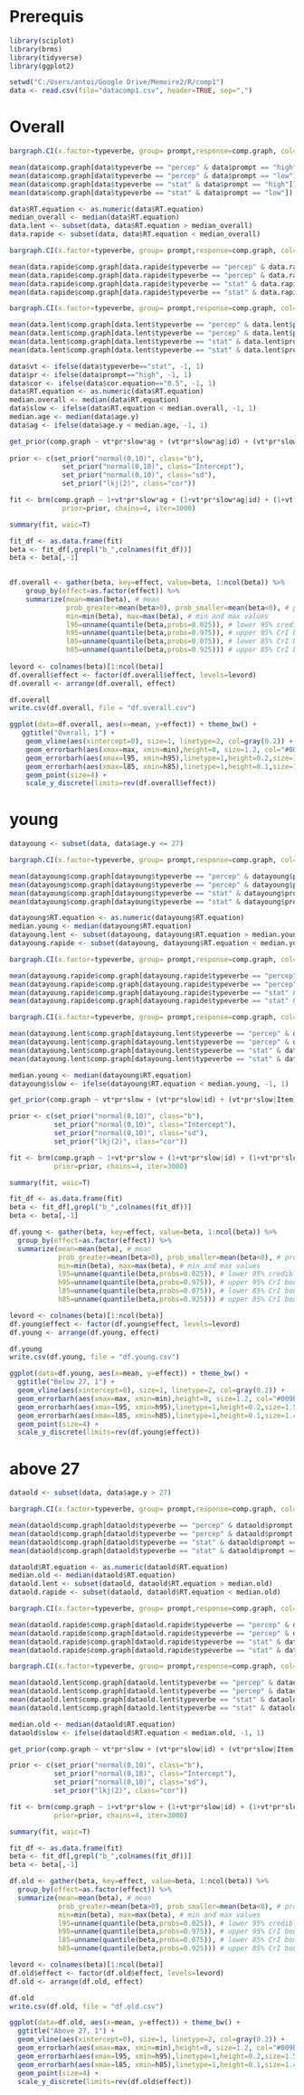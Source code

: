 Prerequis
=================
```{r, warning=FALSE}
library(sciplot)
library(brms)
library(tidyverse)
library(ggplot2)
```

```{r}
setwd("C:/Users/antoi/Google Drive/Memoire2/R/comp1")
data <- read.csv(file="datacomp1.csv", header=TRUE, sep=",")
```



Overall
=================
```{r}
bargraph.CI(x.factor=typeverbe, group= prompt,response=comp.graph, col=c("tomato", "dark blue"), xlab="Verb type, 1",ylab="NP1 comp.graph %",legend=TRUE,  x.leg=3,y.leg=0.8 , cex.leg=1.3, cex.names=1, cex.lab = 1.5, ylim = c(0,1), data=data)
```

```{r}
mean(data$comp.graph[data$typeverbe == "percep" & data$prompt == "high"])
mean(data$comp.graph[data$typeverbe == "percep" & data$prompt == "low"])
mean(data$comp.graph[data$typeverbe == "stat" & data$prompt == "high"])
mean(data$comp.graph[data$typeverbe == "stat" & data$prompt == "low"])
```

```{r}
data$RT.equation <- as.numeric(data$RT.equation)
median_overall <- median(data$RT.equation)
data.lent <- subset(data, data$RT.equation > median_overall)
data.rapide <- subset(data, data$RT.equation < median_overall)
```

```{r}
bargraph.CI(x.factor=typeverbe, group= prompt,response=comp.graph, col=c("tomato", "dark blue"), xlab="Verb type (fast equation), 2",ylab="NP1 comp.graph %",legend=TRUE,  x.leg=3,y.leg=0.8 , cex.leg=1.3, cex.names=1, cex.lab = 1.5, ylim = c(0,1), data=data.rapide)
```

```{r}
mean(data.rapide$comp.graph[data.rapide$typeverbe == "percep" & data.rapide$prompt == "high"])
mean(data.rapide$comp.graph[data.rapide$typeverbe == "percep" & data.rapide$prompt == "low"])
mean(data.rapide$comp.graph[data.rapide$typeverbe == "stat" & data.rapide$prompt == "high"])
mean(data.rapide$comp.graph[data.rapide$typeverbe == "stat" & data.rapide$prompt == "low"])
```

```{r}
bargraph.CI(x.factor=typeverbe, group= prompt,response=comp.graph, col=c("tomato", "dark blue"), xlab="Verb type (slow equation), 2",ylab="NP1 comp.graph %",legend=TRUE,  x.leg=3,y.leg=0.8 , cex.leg=1.3, cex.names=1, cex.lab = 1.5, ylim = c(0,1), data=data.lent)
```

```{r}
mean(data.lent$comp.graph[data.lent$typeverbe == "percep" & data.lent$prompt == "high"])
mean(data.lent$comp.graph[data.lent$typeverbe == "percep" & data.lent$prompt == "low"])
mean(data.lent$comp.graph[data.lent$typeverbe == "stat" & data.lent$prompt == "high"])
mean(data.lent$comp.graph[data.lent$typeverbe == "stat" & data.lent$prompt == "low"])
```

```{r}
data$vt <- ifelse(data$typeverbe=="stat", -1, 1)
data$pr <- ifelse(data$prompt=="high", -1, 1)
data$cor <- ifelse(data$cor.equation=="0.5", -1, 1)
data$RT.equation <- as.numeric(data$RT.equation)
median.overall <- median(data$RT.equation)
data$slow <- ifelse(data$RT.equation < median.overall, -1, 1)
median.age <- median(data$age.y)
data$ag <- ifelse(data$age.y < median.age, -1, 1)
```

```{r}
get_prior(comp.graph ~ vt*pr*slow*ag + (vt*pr*slow*ag|id) + (vt*pr*slow*ag|Item), data=data, family=bernoulli)
  
prior <- c(set_prior("normal(0,10)", class="b"),
             set_prior("normal(0,10)", class="Intercept"),
             set_prior("normal(0,10)", class="sd"),
             set_prior("lkj(2)", class="cor"))
```

```{r}
fit <- brm(comp.graph ~ 1+vt*pr*slow*ag + (1+vt*pr*slow*ag|id) + (1+vt*pr*slow*ag|Item), data=data, family=bernoulli, 
             prior=prior, chains=4, iter=3000)
```

```{r}
summary(fit, waic=T)
```

```{r}
fit_df <- as.data.frame(fit)
beta <- fit_df[,grepl("b_",colnames(fit_df))]
beta <- beta[,-1]
  

df.overall <- gather(beta, key=effect, value=beta, 1:ncol(beta)) %>%
    group_by(effect=as.factor(effect)) %>% 
    summarize(mean=mean(beta), # mean
              prob_greater=mean(beta>0), prob_smaller=mean(beta<0), # probability greater / smaller than zero
              min=min(beta), max=max(beta), # min and max values
              l95=unname(quantile(beta,probs=0.025)), # lower 95% credible intervals boundary
              h95=unname(quantile(beta,probs=0.975)), # upper 95% CrI boundary
              l85=unname(quantile(beta,probs=0.075)), # lower 85% CrI boundary
              h85=unname(quantile(beta,probs=0.925))) # upper 85% CrI boundary
  
levord <- colnames(beta)[1:ncol(beta)]
df.overall$effect <- factor(df.overall$effect, levels=levord)
df.overall <- arrange(df.overall, effect)
```

```{r}
df.overall
write.csv(df.overall, file = "df.overall.csv")
```

```{r}
ggplot(data=df.overall, aes(x=mean, y=effect)) + theme_bw() +
   ggtitle("Overall, 1") +
    geom_vline(aes(xintercept=0), size=1, linetype=2, col=gray(0.2)) + 
    geom_errorbarh(aes(xmax=max, xmin=min),height=0, size=1.2, col="#009E73") +
    geom_errorbarh(aes(xmax=l95, xmin=h95),linetype=1,height=0.2,size=1.5,col="#D55E00") +
    geom_errorbarh(aes(xmax=l85, xmin=h85),linetype=1,height=0.1,size=1.4,col="#56B4E9") +
    geom_point(size=4) + 
    scale_y_discrete(limits=rev(df.overall$effect))
```



young
=================

```{r}
datayoung <- subset(data, data$age.y <= 27)
```


```{r}
bargraph.CI(x.factor=typeverbe, group= prompt,response=comp.graph, col=c("tomato", "dark blue"), xlab="Verb type (below 27 group), 1",ylab="NP1 comp.graph %",legend=TRUE,  x.leg=3,y.leg=0.8 , cex.leg=1.3, cex.names=1, cex.lab = 1.5, ylim = c(0,1), data=datayoung)
```

```{r}
mean(datayoung$comp.graph[datayoung$typeverbe == "percep" & datayoung$prompt == "high"])
mean(datayoung$comp.graph[datayoung$typeverbe == "percep" & datayoung$prompt == "low"])
mean(datayoung$comp.graph[datayoung$typeverbe == "stat" & datayoung$prompt == "high"])
mean(datayoung$comp.graph[datayoung$typeverbe == "stat" & datayoung$prompt == "low"])
```

```{r}
datayoung$RT.equation <- as.numeric(datayoung$RT.equation)
median.young <- median(datayoung$RT.equation)
datayoung.lent <- subset(datayoung, datayoung$RT.equation > median.young)
datayoung.rapide <- subset(datayoung, datayoung$RT.equation < median.young)
```

```{r}
bargraph.CI(x.factor=typeverbe, group= prompt,response=comp.graph, col=c("tomato", "dark blue"), xlab="Verb type (below 27 group, fast equation), 1",ylab="NP1 comp.graph %",legend=TRUE,  x.leg=3,y.leg=0.8 , cex.leg=1.3, cex.names=1, cex.lab = 1.5, ylim = c(0,1), data=datayoung.rapide)
```

```{r}
mean(datayoung.rapide$comp.graph[datayoung.rapide$typeverbe == "percep" & datayoung.rapide$prompt == "high"])
mean(datayoung.rapide$comp.graph[datayoung.rapide$typeverbe == "percep" & datayoung.rapide$prompt == "low"])
mean(datayoung.rapide$comp.graph[datayoung.rapide$typeverbe == "stat" & datayoung.rapide$prompt == "high"])
mean(datayoung.rapide$comp.graph[datayoung.rapide$typeverbe == "stat" & datayoung.rapide$prompt == "low"])
```

```{r}
bargraph.CI(x.factor=typeverbe, group= prompt,response=comp.graph, col=c("tomato", "dark blue"), xlab="Verb type (below 27 group, slow equation), 1",ylab="NP1 comp.graph %",legend=TRUE,  x.leg=3,y.leg=0.8 , cex.leg=1.3, cex.names=1, cex.lab = 1.5, ylim = c(0,1), data=datayoung.lent)
```

```{r}
mean(datayoung.lent$comp.graph[datayoung.lent$typeverbe == "percep" & datayoung.lent$prompt == "high"])
mean(datayoung.lent$comp.graph[datayoung.lent$typeverbe == "percep" & datayoung.lent$prompt == "low"])
mean(datayoung.lent$comp.graph[datayoung.lent$typeverbe == "stat" & datayoung.lent$prompt == "high"])
mean(datayoung.lent$comp.graph[datayoung.lent$typeverbe == "stat" & datayoung.lent$prompt == "low"])
```

```{r}
median.young <- median(datayoung$RT.equation)
datayoung$slow <- ifelse(datayoung$RT.equation < median.young, -1, 1)

get_prior(comp.graph ~ vt*pr*slow + (vt*pr*slow|id) + (vt*pr*slow|Item), data=datayoung, family=bernoulli)

prior <- c(set_prior("normal(0,10)", class="b"),
           set_prior("normal(0,10)", class="Intercept"),
           set_prior("normal(0,10)", class="sd"),
           set_prior("lkj(2)", class="cor"))
```

```{r}
fit <- brm(comp.graph ~ 1+vt*pr*slow + (1+vt*pr*slow|id) + (1+vt*pr*slow|Item), data=datayoung, family=bernoulli, 
           prior=prior, chains=4, iter=3000)
```

```{r}
summary(fit, waic=T)
```

```{r}
fit_df <- as.data.frame(fit)
beta <- fit_df[,grepl("b_",colnames(fit_df))]
beta <- beta[,-1]

df.young <- gather(beta, key=effect, value=beta, 1:ncol(beta)) %>%
  group_by(effect=as.factor(effect)) %>% 
  summarize(mean=mean(beta), # mean
            prob_greater=mean(beta>0), prob_smaller=mean(beta<0), # probability greater / smaller than zero
            min=min(beta), max=max(beta), # min and max values
            l95=unname(quantile(beta,probs=0.025)), # lower 95% credible intervals boundary
            h95=unname(quantile(beta,probs=0.975)), # upper 95% CrI boundary
            l85=unname(quantile(beta,probs=0.075)), # lower 85% CrI boundary
            h85=unname(quantile(beta,probs=0.925))) # upper 85% CrI boundary

levord <- colnames(beta)[1:ncol(beta)]
df.young$effect <- factor(df.young$effect, levels=levord)
df.young <- arrange(df.young, effect)
```

```{r}
df.young
write.csv(df.young, file = "df.young.csv")
```

```{r}
ggplot(data=df.young, aes(x=mean, y=effect)) + theme_bw() +
  ggtitle("Below 27, 1") +
  geom_vline(aes(xintercept=0), size=1, linetype=2, col=gray(0.2)) + 
  geom_errorbarh(aes(xmax=max, xmin=min),height=0, size=1.2, col="#009E73") +
  geom_errorbarh(aes(xmax=l95, xmin=h95),linetype=1,height=0.2,size=1.5,col="#D55E00") +
  geom_errorbarh(aes(xmax=l85, xmin=h85),linetype=1,height=0.1,size=1.4,col="#56B4E9") +
  geom_point(size=4) + 
  scale_y_discrete(limits=rev(df.young$effect))
```




above 27
=================

```{r}
dataold <- subset(data, data$age.y > 27)
```


```{r}
bargraph.CI(x.factor=typeverbe, group= prompt,response=comp.graph, col=c("tomato", "dark blue"), xlab="Verb type (above 27 group), 1",ylab="NP1 comp.graph %",legend=TRUE,  x.leg=3,y.leg=0.8 , cex.leg=1.3, cex.names=1, cex.lab = 1.5, ylim = c(0,1), data=dataold)
```

```{r}
mean(dataold$comp.graph[dataold$typeverbe == "percep" & dataold$prompt == "high"])
mean(dataold$comp.graph[dataold$typeverbe == "percep" & dataold$prompt == "low"])
mean(dataold$comp.graph[dataold$typeverbe == "stat" & dataold$prompt == "high"])
mean(dataold$comp.graph[dataold$typeverbe == "stat" & dataold$prompt == "low"])
```

```{r}
dataold$RT.equation <- as.numeric(dataold$RT.equation)
median.old <- median(dataold$RT.equation)
dataold.lent <- subset(dataold, dataold$RT.equation > median.old)
dataold.rapide <- subset(dataold, dataold$RT.equation < median.old)
```

```{r}
bargraph.CI(x.factor=typeverbe, group= prompt,response=comp.graph, col=c("tomato", "dark blue"), xlab="Verb type (above 27 group, fast equation), 1",ylab="NP1 comp.graph %",legend=TRUE,  x.leg=3,y.leg=0.8 , cex.leg=1.3, cex.names=1, cex.lab = 1.5, ylim = c(0,1), data=dataold.rapide)
```

```{r}
mean(dataold.rapide$comp.graph[dataold.rapide$typeverbe == "percep" & dataold.rapide$prompt == "high"])
mean(dataold.rapide$comp.graph[dataold.rapide$typeverbe == "percep" & dataold.rapide$prompt == "low"])
mean(dataold.rapide$comp.graph[dataold.rapide$typeverbe == "stat" & dataold.rapide$prompt == "high"])
mean(dataold.rapide$comp.graph[dataold.rapide$typeverbe == "stat" & dataold.rapide$prompt == "low"])
```

```{r}
bargraph.CI(x.factor=typeverbe, group= prompt,response=comp.graph, col=c("tomato", "dark blue"), xlab="Verb type (above 27 group, slow equation), 1",ylab="NP1 comp.graph %",legend=TRUE,  x.leg=3,y.leg=0.8 , cex.leg=1.3, cex.names=1, cex.lab = 1.5, ylim = c(0,1), data=dataold.lent)
```

```{r}
mean(dataold.lent$comp.graph[dataold.lent$typeverbe == "percep" & dataold.lent$prompt == "high"])
mean(dataold.lent$comp.graph[dataold.lent$typeverbe == "percep" & dataold.lent$prompt == "low"])
mean(dataold.lent$comp.graph[dataold.lent$typeverbe == "stat" & dataold.lent$prompt == "high"])
mean(dataold.lent$comp.graph[dataold.lent$typeverbe == "stat" & dataold.lent$prompt == "low"])
```

```{r}
median.old <- median(dataold$RT.equation)
dataold$slow <- ifelse(dataold$RT.equation < median.old, -1, 1)

get_prior(comp.graph ~ vt*pr*slow + (vt*pr*slow|id) + (vt*pr*slow|Item), data=dataold, family=bernoulli)

prior <- c(set_prior("normal(0,10)", class="b"),
           set_prior("normal(0,10)", class="Intercept"),
           set_prior("normal(0,10)", class="sd"),
           set_prior("lkj(2)", class="cor"))
```

```{r}
fit <- brm(comp.graph ~ 1+vt*pr*slow + (1+vt*pr*slow|id) + (1+vt*pr*slow|Item), data=dataold, family=bernoulli, 
           prior=prior, chains=4, iter=3000)
```

```{r}
summary(fit, waic=T)
```

```{r}
fit_df <- as.data.frame(fit)
beta <- fit_df[,grepl("b_",colnames(fit_df))]
beta <- beta[,-1]

df.old <- gather(beta, key=effect, value=beta, 1:ncol(beta)) %>%
  group_by(effect=as.factor(effect)) %>% 
  summarize(mean=mean(beta), # mean
            prob_greater=mean(beta>0), prob_smaller=mean(beta<0), # probability greater / smaller than zero
            min=min(beta), max=max(beta), # min and max values
            l95=unname(quantile(beta,probs=0.025)), # lower 95% credible intervals boundary
            h95=unname(quantile(beta,probs=0.975)), # upper 95% CrI boundary
            l85=unname(quantile(beta,probs=0.075)), # lower 85% CrI boundary
            h85=unname(quantile(beta,probs=0.925))) # upper 85% CrI boundary

levord <- colnames(beta)[1:ncol(beta)]
df.old$effect <- factor(df.old$effect, levels=levord)
df.old <- arrange(df.old, effect)
```

```{r}
df.old
write.csv(df.old, file = "df.old.csv")
```

```{r}
ggplot(data=df.old, aes(x=mean, y=effect)) + theme_bw() +
  ggtitle("Above 27, 1") +
  geom_vline(aes(xintercept=0), size=1, linetype=2, col=gray(0.2)) + 
  geom_errorbarh(aes(xmax=max, xmin=min),height=0, size=1.2, col="#009E73") +
  geom_errorbarh(aes(xmax=l95, xmin=h95),linetype=1,height=0.2,size=1.5,col="#D55E00") +
  geom_errorbarh(aes(xmax=l85, xmin=h85),linetype=1,height=0.1,size=1.4,col="#56B4E9") +
  geom_point(size=4) + 
  scale_y_discrete(limits=rev(df.old$effect))
```



